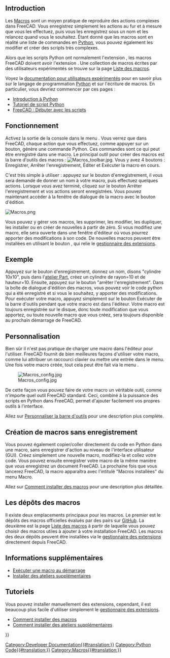 <languages/>

{{Docnav/fr
|[[Scripting_and_macros/fr|Scripts et macros]]
|[[Scripts/fr|Scripts]]
}}

{{TOCright}}

== Introduction ==

Les [[Macros/fr|Macros]] sont un moyen pratique de reproduire des actions complexes dans FreeCAD. Vous enregistrez simplement les actions au fur et à mesure que vous les effectuez, puis vous les enregistrez sous un nom et les relancez quand vous le souhaitez. Étant donné que les macros sont en réalité une liste de commandes en [[Python/fr|Python]], vous pouvez également les modifier et créer des scripts très complexes.

Alors que les scripts Python ont normalement l'extension {{incode|.py}}, les macros FreeCAD doivent avoir l'extension {{incode|.FCMacro}}. Une collection de macros écrites par des utilisateurs expérimentés se trouve sur la page [[Macros_recipes/fr|Liste des macros]].

Voyez la [[Power_users_hub/fr|documentation pour utilisateurs expérimentés]] pour en savoir plus sur le langage de programmation [[Python/fr|Python]] et sur l'écriture de macros. En particulier, vous devriez commencer par ces pages :
* [[Introduction_to_Python/fr|Introduction à Python]]
* [[Python_scripting_tutorial/fr|Tutoriel de script Python]]
* [[FreeCAD_Scripting_Basics/fr|FreeCAD : Débuter avec les scripts]]

<span id="How_it_works"></span>
==Fonctionnement==

Activez la sortie de la console dans le menu {{MenuCommand|Édition → Préférences → Python → Macro → Montrer les commandes du script dans la console Python}}. Vous verrez que dans FreeCAD, chaque action que vous effectuez, comme appuyer sur un bouton, génère une commande Python. Ces commandes sont ce qui peut être enregistré dans une macro. Le principal outil pour créer des macros est la barre d'outils des macros : [[Image:Macros_toolbar.jpg]]. Vous y avez 4 boutons : Enregistrer, Arrêter l'enregistrement, Éditer et Exécuter la macro en cours.

C'est très simple à utiliser : appuyez sur le bouton d'enregistrement, il vous sera demandé de donner un nom à votre macro, puis effectuez quelques actions. Lorsque vous avez terminé, cliquez sur le bouton Arrêter l'enregistrement et vos actions seront enregistrées. Vous pouvez maintenant accéder à la fenêtre de dialogue de la macro avec le bouton d'édition.

[[Image:Macros.png]]
{{Caption|Interface listant les macros disponibles dans le système}}

Vous pouvez y gérer vos macros, les supprimer, les modifier, les dupliquer, les installer ou en créer de nouvelles à partir de zéro. Si vous modifiez une macro, elle sera ouverte dans une fenêtre d'éditeur où vous pourrez apporter des modifications à son code. De nouvelles macros peuvent être installées en utilisant le bouton {{button|Extensions...}}, qui relie le [[Std_AddonMgr/fr|gestionnaire des extensions]].

<span id="Example"></span>
== Exemple ==

Appuyez sur le bouton d'enregistrement, donnez un nom, disons "cylindre 10x10", puis dans l'[[Part_Workbench/fr|atelier Part]], créez un cylindre de rayon=10 et de hauteur=10. Ensuite, appuyez sur le bouton "arrêter l'enregistrement". Dans la boîte de dialogue d'édition des macros, vous pouvez voir le code python qui a été enregistré et si vous le souhaitez, y apporter des modifications. Pour exécuter votre macro, appuyez simplement sur le bouton Exécuter de la barre d'outils pendant que votre macro est dans l'éditeur. Votre macro est toujours enregistrée sur le disque, donc toute modification que vous apportez, ou toute nouvelle macro que vous créez, sera toujours disponible au prochain démarrage de FreeCAD.

<span id="Customizing"></span>
==Personnalisation==

Bien sûr il n'est pas pratique de charger une macro dans l'éditeur pour l'utiliser. FreeCAD fournit de bien meilleures façons d'utiliser votre macro, comme lui attribuer un raccourci clavier ou mettre une entrée dans le menu. Une fois votre macro créée, tout cela peut être fait via le menu {{MenuCommand|Outils → Personnaliser...}}.

[[Image:Macros config.jpg]]

De cette façon vous pouvez faire de votre macro un véritable outil, comme n'importe quel outil FreeCAD standard. Ceci, combiné à la puissance des scripts en Python dans FreeCAD, permet d'ajouter facilement vos propres outils à l'interface.

Allez sur [[Customize_Toolbars/fr|Personnaliser la barre d'outils]] pour une description plus complète.

<span id="Creating_macros_without_recording"></span>
==Création de macros sans enregistrement==

Vous pouvez également copier/coller directement du code en Python dans une macro, sans enregistrer d'action au niveau de l'interface utilisateur (GUI). Créez simplement une nouvelle macro, modifiez-la et collez votre code. Vous pouvez ensuite enregistrer votre macro de la même manière que vous enregistrez un document FreeCAD. La prochaine fois que vous lancerez FreeCAD, la macro apparaîtra avec l'intitulé "Macros installées" du menu Macro.

Allez sur [[How_to_install_macros/fr|Comment installer des macros]] pour une description plus détaillée.

<span id="Macro_repositories"></span>
==Les dépôts des macros==

Il existe deux emplacements principaux pour les macros. Le premier est le dépôts des macros officielles évalués par des pairs sur [https://github.com/FreeCAD/FreeCAD-macros GitHub]. La deuxième est la page [[Macros_recipes/fr|Liste des macros]] à partir de laquelle vous pouvez choisir des macros utiles à ajouter à votre installation FreeCAD. Les macros des deux dépôts peuvent être installées via le [[Std_AddonMgr/fr|gestionnaire des extensions]] directement depuis FreeCAD.

<span id="Additional_information"></span>
== Informations supplémentaires ==

* [[Macro_at_Startup/fr|Exécuter une macro au démarrage]]
* [[Installing_more_workbenches/fr|Installer des ateliers supplémentaires]]

<span id="Tutorials"></span>
== Tutoriels ==

Vous pouvez installer manuellement des extensions, cependant, il est beaucoup plus facile d'utiliser simplement le [[Std_AddonMgr/fr|gestionnaire des extensions]].
* [[How_to_install_macros/fr|Comment installer des macros]]
* [[How_to_install_additional_workbenches/fr|Comment installer des ateliers supplémentaires]]


{{Docnav/fr
|[[Scripting_and_macros/fr|Scripts et macros]]
|[[Scripts/fr|Scripts]]
}}

{{Powerdocnavi{{#translation:}}}}
[[Category:Developer Documentation{{#translation:}}]]
[[Category:Python Code{{#translation:}}]]
[[Category:Macros{{#translation:}}]]